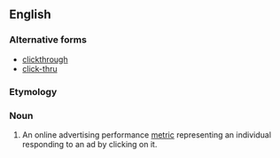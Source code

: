 {{also|click through}}
==English==

===Alternative forms===
* [[clickthrough]]
* [[click-thru]]

===Etymology===
{{compound|click|through}}

===Noun===
{{en-noun|sg=[[click]]-[[through]]}}

# An online advertising performance [[metric]] representing an individual responding to an ad by clicking on it.